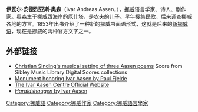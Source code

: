 {{expand|time=2015-10-01T08:55:20+00:00}}
{{unreferenced|time=2015-10-01T08:55:20+00:00}}
{{Infobox writer <!-- for more information see [[:Template:Infobox_writer/doc|:Template:Infobox writer/doc]] -->
| name          = 伊瓦尔·安德烈亚斯·奥森<br>Ivar Aasen
| image         = Ivaraasen.jpg
| imagesize     =
| caption       = 1881年的奥森
| birth_name     = Ivar Andreas Aasen
| birth_date     = {{Birth date|1813|8|5|df=y}}
| birth_place    = {{flagicon|DEN}}[[挪威|挪威]][[厄什塔|厄什塔]]
| death_date     = {{Death date and age|1896|9|23|1813|8|5|df=y}}
| death_place    = {{Flag|Norway|1844}}克里斯蒂安尼亞（今[[奧斯陸|奧斯陸]]）
| occupation    = [[哲學家|哲學家]]、[[辭典編纂者|辭典編纂者]]、詩人、劇作家
| language    = [[古諾爾斯語|諾爾斯方言]]
| nationality   = 挪威
}}
'''伊瓦尔·安德烈亚斯·奥森'''（Ivar Andreas Aasen，{{bd|1813年|8月5日|1896年|9月23日}}），[[挪威|挪威]]语言学家、诗人、剧作家。奥森生于挪威西海岸的[[厄什塔|厄什塔]]，是农夫的儿子。早年搜集民歌，后来调查挪威各地的方言。1853年出书介绍了一种新的挪威书面语形式，这就是后来的[[新挪威语|新挪威语]]，现在是挪威的两种官方文字之一。

==外部链接==
* [http://hdl.handle.net/1802/4694 Christian Sinding's musical setting of three Aasen poems] Score from Sibley Music Library Digital Scores collections
* [https://web.archive.org/web/20050321004827/http://www4.cord.edu/library/Archives/sculpturetour/aasen.htm Monument honoring Ivar Aasen by   Paul Fjelde]
* [https://web.archive.org/web/20071006105446/http://www.aasentunet.no/default.asp?menu=94&id=453 The Ivar Aasen Centre Official Website]
* [http://www.forn-sed.no/folkesagn/folkesagn/poesi/dikt42.shtml ''Haraldshaugen'' by Ivar Aasen]{{Dead link}}

{{normdaten}}
{{DEFAULTSORT:aasen}}
[[Category:挪威語|Category:挪威語]]
[[Category:挪威作家|Category:挪威作家]]
[[Category:挪威語言學家|Category:挪威語言學家]]